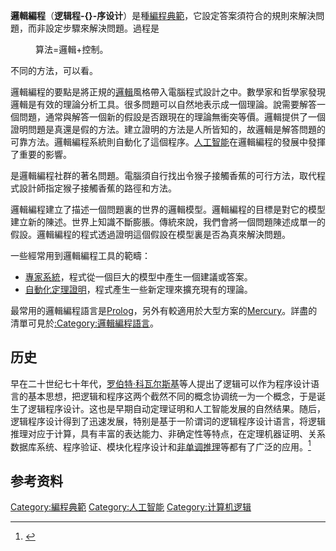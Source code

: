 {{noteTA|G1=IT|1=zh-cn:编程;zh-hk:編程;zh-tw:程式設計;}}
{{编程范式}}
'''邏輯編程'''（'''逻辑程-{}-序设计'''）是種[[編程典範|編程典範]]，它設定答案須符合的規則來解決問題，而非設定步驟來解決問題。過程是
:算法=邏輯+控制。
不同的方法，可以看{{lang-en|Inductive logic programming}}。

邏輯編程的要點是將正規的[[邏輯|邏輯]]風格帶入電腦程式設計之中。數學家和哲學家發現邏輯是有效的理論分析工具。很多問題可以自然地表示成一個理論。說需要解答一個問題，通常與解答一個新的假設是否跟現在的理論無衝突等價。邏輯提供了一個證明問題是真還是假的方法。建立證明的方法是人所皆知的，故邏輯是解答問題的可靠方法。邏輯編程系統則自動化了這個程序。[[人工智能|人工智能]]在邏輯編程的發展中發揮了重要的影響。

{{le|猴子和香蕉問題|Monkey and banana problem}}是邏輯編程社群的著名問題。電腦須自行找出令猴子接觸香蕉的可行方法，取代程式設計師指定猴子接觸香蕉的路徑和方法。

邏輯編程建立了描述一個問題裏的世界的邏輯模型。邏輯編程的目標是對它的模型建立新的陳述。世界上知識不斷膨脹。傳統來說，我們會將一個問題陳述成單一的假設。邏輯編程的程式透過證明這個假設在模型裏是否為真來解決問題。

一些經常用到邏輯編程工具的範疇：

* [[專家系統|專家系統]]，程式從一個巨大的模型中產生一個建議或答案。
* [[自動化定理證明|自動化定理證明]]，程式產生一些新定理來擴充現有的理論。

最常用的邏輯編程語言是[[Prolog|Prolog]]，另外有較適用於大型方案的[[Mercury_(编程语言)|Mercury]]。詳盡的清單可見於[[:Category:邏輯編程語言|:Category:邏輯編程語言]]。

==历史==
早在二十世纪七十年代，[[罗伯特·科瓦尔斯基|罗伯特·科瓦尔斯基]]等人提出了逻辑可以作为程序设计语言的基本思想，把逻辑和程序这两个截然不同的概念协调统一为一个概念，于是诞生了逻辑程序设计。这也是早期自动定理证明和人工智能发展的自然结果。随后，逻辑程序设计得到了迅速发展，特别是基于一阶谓词的逻辑程序设计语言，将逻辑推理对应于计算，具有丰富的表达能力、非确定性等特点，在定理机器证明、关系数据库系统、程序验证、模块化程序设计和[[非单调推理|非单调推理]]等都有了广泛的应用。<ref>{{cite journal | title=关于逻辑程序不动点语义的讨论 | author=刘富春 | volume=22 | issue=2|date=2005年6月}}</ref>

==参考资料==
{{reflist}}

{{编程语言类别}}
{{Computer Science}}

[[Category:編程典範|Category:編程典範]]
[[Category:人工智能|Category:人工智能]]
[[Category:计算机逻辑|Category:计算机逻辑]]